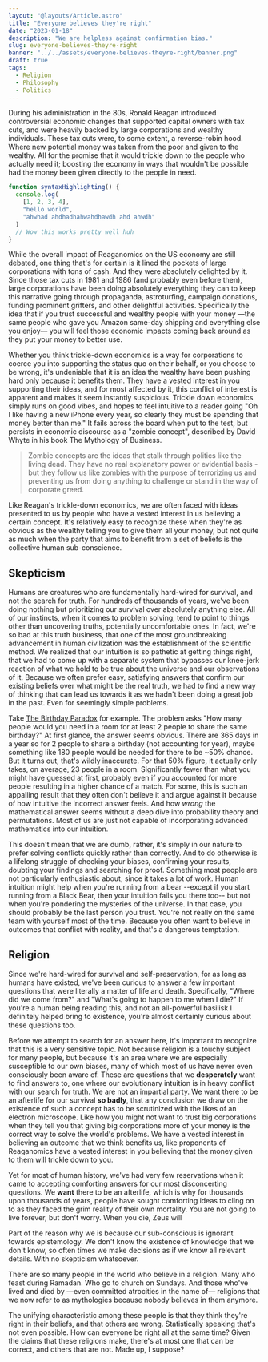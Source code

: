 ```yaml
---
layout: "@layouts/Article.astro"
title: "Everyone believes they're right"
date: "2023-01-18"
description: "We are helpless against confirmation bias."
slug: everyone-believes-theyre-right
banner: "../../assets/everyone-believes-theyre-right/banner.png"
draft: true
tags:
  - Religion
  - Philosophy
  - Politics
---
```



During his administration in the 80s, Ronald Reagan introduced controversial economic changes that supported capital owners with tax cuts, and were heavily backed by large corporations and wealthy individuals. These tax cuts were, to some extent, a reverse-robin hood. Where new potential money was taken from the poor and given to the wealthy. All for the promise that it would trickle down to the people who actually need it; boosting the economy in ways that wouldn't be possible had the money been given directly to the people in need.

```ts
function syntaxHighlighting() {
  console.log(
    [1, 2, 3, 4],
    "hello world",
    "ahwhad ahdhadhahwahdhawdh ahd ahwdh"
  )
  // Wow this works pretty well huh
}
```

While the overall impact of Reaganomics on the US economy are still debated, one thing that's for certain is it lined the pockets of large corporations with tons of cash. And they were absolutely delighted by it. Since those tax cuts in 1981 and 1986 (and probably even before then), large corporations have been doing absolutely everything they can to keep this narrative going through propaganda, astroturfing, campaign donations, funding prominent grifters, and other delightful activities. Specifically the idea that if you trust successful and wealthy people with your money —the same people who gave you Amazon same-day shipping and everything else you enjoy— you will feel those economic impacts coming back around as they put your money to better use.

Whether you think trickle-down economics is a way for corporations to coerce you into supporting the status quo on their behalf, or you choose to be wrong, it's undeniable that it is an idea the wealthy have been pushing hard only because it benefits them. They have a vested interest in you supporting their ideas, and for most affected by it, this conflict of interest is apparent and makes it seem instantly suspicious. Trickle down economics simply runs on good vibes, and hopes to feel intuitive to a reader going "Oh I like having a new iPhone every year, so clearly they must be spending that money better than me." It fails across the board when put to the test, but persists in economic discourse as a "zombie concept", described by David Whyte in his book <T>The Mythology of Business</T>.

> Zombie concepts are the ideas that stalk through politics like the living dead. They have no real explanatory power or evidential basis - but they follow us like zombies with the purpose of terrorizing us and preventing us from doing anything to challenge or stand in the way of corporate greed.

Like Reagan's trickle-down economics, we are often faced with ideas presented to us by people who have a vested interest in us believing a certain concept. It's relatively easy to recognize these when they're as obvious as the wealthy telling you to give them all your money, but not quite as much when the party that aims to benefit from a set of beliefs is the collective human sub-conscience.

## Skepticism

Humans are creatures who are fundamentally hard-wired for survival, and not the search for truth. For hundreds of thousands of years, we've been doing nothing but prioritizing our survival over absolutely anything else. All of our instincts, when it comes to problem solving, tend to point to things other than uncovering truths, potentially uncomfortable ones. In fact, we're so bad at this truth business, that one of the most groundbreaking advancement in human civilization was the establishment of the scientific method. We realized that our intuition is so pathetic at getting things right, that we had to come up with a separate system that bypasses our knee-jerk reaction of what we hold to be true about the universe and our observations of it. Because we often prefer easy, satisfying answers that confirm our existing beliefs over what might be the real truth, we had to find a new way of thinking that can lead us towards it as we hadn't been doing a great job in the past. Even for seemingly simple problems.

Take [The Birthday Paradox](https://en.wikipedia.org/wiki/Birthday_problem) for example. The problem asks "How many people would you need in a room for at least 2 people to share the same birthday?" At first glance, the answer seems obvious. There are 365 days in a year so for 2 people to share a birthday (not accounting for year), maybe something like 180 people would be needed for there to be ~50% chance. But it turns out, that's wildly inaccurate. For that 50% figure, it actually only takes, on average, 23 people in a room. Significantly fewer than what you might have guessed at first, probably even if you accounted for more people resulting in a higher chance of a match. For some, this is such an appalling result that they often don't believe it and argue against it because of how intuitive the incorrect answer feels. And how _wrong_ the mathematical answer seems without a deep dive into probability theory and permutations. Most of us are just not capable of incorporating advanced mathematics into our intuition.

This doesn't mean that we are dumb, rather, it's simply in our nature to prefer solving conflicts quickly rather than correctly. And to do otherwise is a lifelong struggle of checking your biases, confirming your results, doubting your findings and searching for proof. Something most people are not particularly enthusiastic about, since it takes a lot of work. Human intuition might help when you're running from a bear --except if you start running from a Black Bear, then your intuition fails you there too-- but not when you're pondering the mysteries of the universe. In that case, you should probably be the last person you trust. You're not really on the same team with yourself most of the time. Because you often want to believe in outcomes that conflict with reality, and that's a dangerous temptation.

## Religion

Since we're hard-wired for survival and self-preservation, for as long as humans have existed, we've been curious to answer a few important questions that were <T>literally</T> a matter of life and death. Specifically, "Where did we come from?" and "What's going to happen to me when I die?" If you're a human being reading this, and not an all-powerful basilisk I definitely helped bring to existence, you're almost certainly curious about these questions too.

Before we attempt to search for an answer here, it's important to recognize that this is a very sensitive topic. Not because religion is a touchy subject for many people, but because it's an area where we are especially susceptible to our own biases, many of which most of us have never even consciously been aware of. These are questions that we **desperately** want to find answers to, one where our evolutionary intuition is in heavy conflict with our search for truth. We are not an impartial party. We want there to be an afterlife for our survival **so badly**, that any conclusion we draw on the existence of such a concept has to be scrutinized with the likes of an electron microscope. Like how you might not want to trust big corporations when they tell you that giving big corporations more of your money is the correct way to solve the world's problems. We have a vested interest in believing an outcome that we think benefits us, like proponents of Reaganomics have a vested interest in you believing that the money given to them will trickle down to you.

Yet for most of human history, we've had very few reservations when it came to accepting comforting answers for our most disconcerting questions. We **want** there to be an afterlife, which is why for thousands upon thousands of years, people have sought comforting ideas to cling on to as they faced the grim reality of their own mortality. You are not going to live forever, but don't worry. When you die, Zeus will

Part of the reason why we is because our sub-conscious is ignorant towards epistemology. We don't know the existence of knowledge that we don't know, so often times we make decisions as if we know all relevant details. With no skepticism whatsoever.

There are so many people in the world who believe in a religion. Many who feast during Ramadan. Who go to church on Sundays. And those who've lived and died by —even committed atrocities in the name of— religions that we now refer to as mythologies because nobody believes in them anymore.

The unifying characteristic among these people is that they think they're right in their beliefs, and that others are wrong. Statistically speaking that's not even possible. How can everyone be right all at the same time? Given the claims that these religions make, there's at most one that can be correct, and others that are not. Made up, I suppose?
